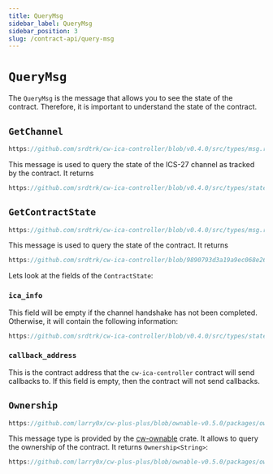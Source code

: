 ```yaml
---
title: QueryMsg
sidebar_label: QueryMsg
sidebar_position: 3
slug: /contract-api/query-msg
---
```


# `QueryMsg`

The `QueryMsg` is the message that allows you to see the state of the contract. Therefore, it is important to
understand the state of the contract.

## `GetChannel`

```rust reference
https://github.com/srdtrk/cw-ica-controller/blob/v0.4.0/src/types/msg.rs#L103-L105
```

This message is used to query the state of the ICS-27 channel as tracked by the contract. It returns

```rust reference
https://github.com/srdtrk/cw-ica-controller/blob/v0.4.0/src/types/state.rs#L156-L164
```

## `GetContractState`

```rust reference
https://github.com/srdtrk/cw-ica-controller/blob/v0.4.0/src/types/msg.rs#L106-L108
```

This message is used to query the state of the contract. It returns

```rust reference
https://github.com/srdtrk/cw-ica-controller/blob/9890793d3a19a9ec068e26627ec99ec48b3b9d92/src/types/state.rs#L39-L50
```

Lets look at the fields of the `ContractState`:

### `ica_info`

This field will be empty if the channel handshake has not been completed. Otherwise, it will contain the
following information:

```rust reference
https://github.com/srdtrk/cw-ica-controller/blob/v0.4.0/src/types/state.rs#L109-L115
```

### `callback_address`

This is the contract address that the `cw-ica-controller` contract will send callbacks to. If this field is empty,
then the contract will not send callbacks.

## `Ownership`

```rust reference
https://github.com/larry0x/cw-plus-plus/blob/ownable-v0.5.0/packages/ownable/derive/src/lib.rs#L142-L144
```

This message type is provided by the [cw-ownable](https://crates.io/crates/cw-ownable) crate. It allows to query
the ownership of the contract. It returns `Ownership<String>`:

```rust reference
https://github.com/larry0x/cw-plus-plus/blob/ownable-v0.5.0/packages/ownable/src/lib.rs#L14-L29
```

